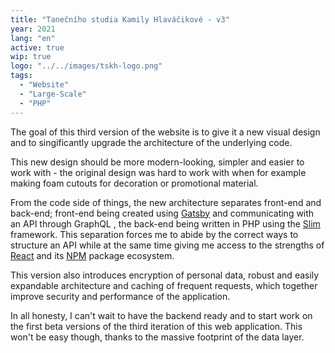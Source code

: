 ```yaml
---
title: "Tanečního studia Kamily Hlaváčikové - v3"
year: 2021
lang: "en"
active: true
wip: true
logo: "../../images/tskh-logo.png"
tags:
  - "Website"
  - "Large-Scale"
  - "PHP"
---
```


The goal of this third version of the website is to give it a new visual design and to singificantly upgrade the architecture of the underlying code.

This new design should be more modern-looking, simpler and easier to work with - the original design was hard to work with when for example making foam cutouts for decoration or promotional material.

From the code side of things, the new architecture separates front-end and back-end; front-end being created using <a href="https://gatsbyjs.com" target="_blank" rel="noopener noreferrer">Gatsby</a> and communicating with an API through GraphQL , the back-end being written in PHP using the <a href="https://slimframework.com" target="_blank" rel="noopener noreferrer">Slim</a> framework. This separation forces me to abide by the correct ways to structure an API while at the same time giving me access to the strengths of <a href="https://reactjs.org" target="_blank" rel="noopener noreferrer">React</a> and its <a href="https://npmjs.com" target="_blank" rel="noopener noreferrer">NPM</a> package ecosystem.

This version also introduces encryption of personal data, robust and easily expandable architecture and caching of frequent requests, which together improve security and performance of the application.

In all honesty, I can't wait to have the backend ready and to start work on the first beta versions of the third iteration of this web application. This won't be easy though, thanks to the massive footprint of the data layer.
